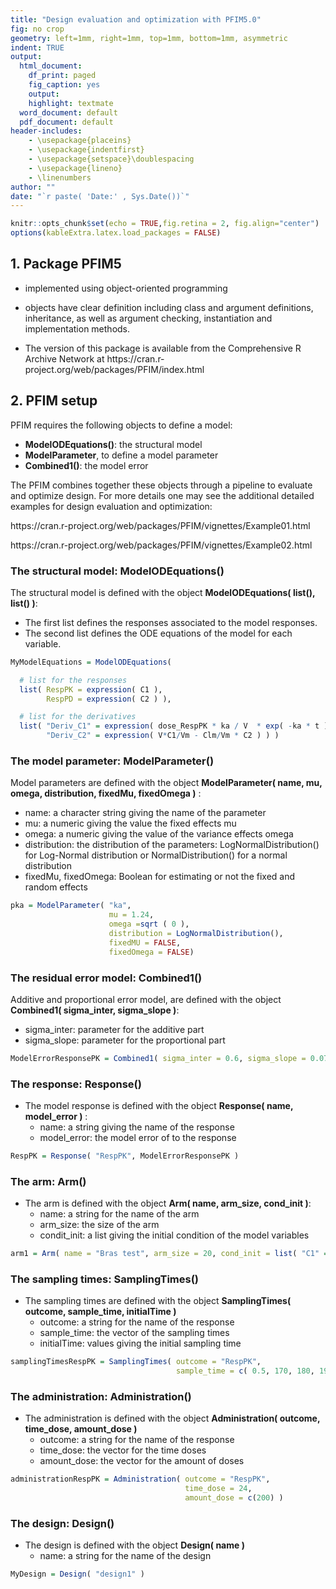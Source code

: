 ```yaml
---
title: "Design evaluation and optimization with PFIM5.0"
fig: no crop
geometry: left=1mm, right=1mm, top=1mm, bottom=1mm, asymmetric
indent: TRUE
output:
  html_document:
    df_print: paged
    fig_caption: yes
    output: 
    highlight: textmate
  word_document: default
  pdf_document: default
header-includes: 
    - \usepackage{placeins}
    - \usepackage{indentfirst}
    - \usepackage{setspace}\doublespacing
    - \usepackage{lineno}
    - \linenumbers
author: ""
date: "`r paste( 'Date:' , Sys.Date())`"
---
```


```r
knitr::opts_chunk$set(echo = TRUE,fig.retina = 2, fig.align="center")
options(kableExtra.latex.load_packages = FALSE)
```

## 1. Package PFIM5

- implemented using object-oriented programming
- objects have clear definition including class and argument definitions, inheritance, as well as argument checking, instantiation and implementation methods. 

- The version of this package is available from the Comprehensive R Archive Network at https://cran.r-project.org/web/packages/PFIM/index.html 

## 2. PFIM setup

PFIM requires the following objects to define a model:

 - **ModelODEquations()**: the structural model
 - **ModelParameter**, to define a model parameter
 - **Combined1()**: the model error
 
The PFIM combines together these objects through a pipeline to evaluate and optimize design.
For more details one may see the additional detailed examples for design evaluation and optimization:

  https://cran.r-project.org/web/packages/PFIM/vignettes/Example01.html
  
  https://cran.r-project.org/web/packages/PFIM/vignettes/Example02.html

### The structural model: ModelODEquations()

The structural model is defined with the object **ModelODEquations( list(), list() )**:

- The first list defines the responses associated to the model responses.
- The second list defines the ODE equations of the model for each variable.

```r
MyModelEquations = ModelODEquations(

  # list for the responses
  list( RespPK = expression( C1 ),
        RespPD = expression( C2 ) ),

  # list for the derivatives
  list( "Deriv_C1" = expression( dose_RespPK * ka / V  * exp( -ka * t ) - Cl * C1/V  ),
        "Deriv_C2" = expression( V*C1/Vm - Clm/Vm * C2 ) ) )
```

### The model parameter: ModelParameter()

Model parameters are defined with the object **ModelParameter( name, mu, omega, distribution, fixedMu, fixedOmega )** :

- name: a character string giving the name of the parameter
- mu: a numeric giving the value the fixed effects mu
- omega: a numeric giving the value of the variance effects omega
- distribution: the distribution of the parameters: LogNormalDistribution() for Log-Normal distribution or NormalDistribution() for a normal distribution
- fixedMu, fixedOmega: Boolean for estimating or not the fixed and random effects

```r
pka = ModelParameter( "ka", 
                      mu = 1.24,
                      omega =sqrt ( 0 ),
                      distribution = LogNormalDistribution(),
                      fixedMU = FALSE, 
                      fixedOmega = FALSE)
```

### The residual error model: Combined1()

Additive and proportional error model, are defined with the object **Combined1( sigma_inter, sigma_slope )**:

- sigma_inter: parameter for the additive part
- sigma_slope: parameter for the proportional part

```r
ModelErrorResponsePK = Combined1( sigma_inter = 0.6, sigma_slope = 0.07 )
```

### The response: Response()

- The model response is defined with the object **Response( name, model_error )** :
  - name: a string giving the name of the response
  - model_error: the model error of to the response   

```r
RespPK = Response( "RespPK", ModelErrorResponsePK )
```

### The arm: Arm()

- The arm is defined with the object **Arm( name, arm_size, cond_init )**:
  - name: a string for the name of the arm
  - arm_size: the size of the arm
  - condit_init: a list giving the initial condition of the model variables

```r
arm1 = Arm( name = "Bras test", arm_size = 20, cond_init = list( "C1" = 0, "C2" = 0 ) )
```

### The sampling times: SamplingTimes()

- The sampling times are defined with the object **SamplingTimes( outcome, sample_time, initialTime )**
  - outcome: a string for the name of the response
  - sample_time: the vector of the sampling times
  - initialTime: values giving the initial sampling time
  
```r
samplingTimesRespPK = SamplingTimes( outcome = "RespPK", 
                                     sample_time = c( 0.5, 170, 180, 192 ), initialTime = 0 )
```

### The administration: Administration()

- The administration is defined with the object **Administration( outcome, time_dose, amount_dose )**
  - outcome: a string for the name of the response
  - time_dose: the vector for the time doses
  - amount_dose: the vector for the amount of doses
  
```r
administrationRespPK = Administration( outcome = "RespPK",
                                       time_dose = 24, 
                                       amount_dose = c(200) )
```
### The design: Design()

- The design is defined with the object  **Design( name )**
  - name: a string for the name of the design

```r
MyDesign = Design( "design1" )
```

